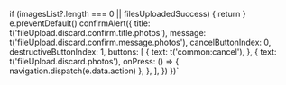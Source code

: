 
  if (imagesList?.length === 0 || filesUploadedSuccess) {
    return
  }
  e.preventDefault()
  confirmAlert({
    title: t('fileUpload.discard.confirm.title.photos'),
    message: t('fileUpload.discard.confirm.message.photos'),
    cancelButtonIndex: 0,
    destructiveButtonIndex: 1,
    buttons: [
      {
        text: t('common:cancel'),
      },
      {
        text: t('fileUpload.discard.photos'),
        onPress: () => {
          navigation.dispatch(e.data.action)
        },
      },
    ],
  })
})`

<HooksInfo componentName="useBeforeNavBackListener" example={exampleString}/>

